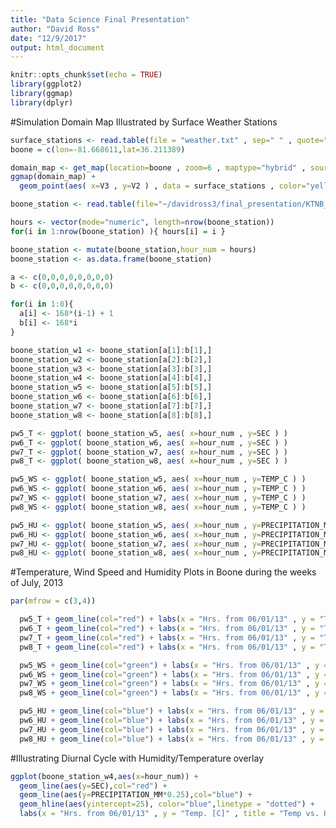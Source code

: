 ```yaml
---
title: "Data Science Final Presentation"
author: "David Ross"
date: "12/9/2017"
output: html_document
---
```



```r
knitr::opts_chunk$set(echo = TRUE)
library(ggplot2)
library(ggmap)
library(dplyr)
```

#Simulation Domain Map Illustrated by Surface Weather Stations

```r
surface_stations <- read.table(file = "weather.txt" , sep=" " , quote="" , dec = "." , numerals = "no.loss")
boone = c(lon=-81.668611,lat=36.211389)

domain_map <- get_map(location=boone , zoom=6 , maptype="hybrid" , source = "google")
ggmap(domain_map) + 
  geom_point(aes( x=V3 , y=V2 ) , data = surface_stations , color="yellow" , size=1.5 , alpha = 0.9)


```




```r

boone_station <- read.table(file="~/davidross3/final_presentation/KTNB_2013-06-01_2013-09-30.txt" , sep=" " , quote="" , dec = "." , row.names=NULL , numerals = "no.loss")

hours <- vector(mode="numeric", length=nrow(boone_station))
for(i in 1:nrow(boone_station) ){ hours[i] = i }

boone_station <- mutate(boone_station,hour_num = hours)
boone_station <- as.data.frame(boone_station)

a <- c(0,0,0,0,0,0,0,0)
b <- c(0,0,0,0,0,0,0,0)

for(i in 1:8){
  a[i] <- 168*(i-1) + 1
  b[i] <- 168*i
}

boone_station_w1 <- boone_station[a[1]:b[1],]
boone_station_w2 <- boone_station[a[2]:b[2],]
boone_station_w3 <- boone_station[a[3]:b[3],]
boone_station_w4 <- boone_station[a[4]:b[4],]
boone_station_w5 <- boone_station[a[5]:b[5],]
boone_station_w6 <- boone_station[a[6]:b[6],]
boone_station_w7 <- boone_station[a[7]:b[7],]
boone_station_w8 <- boone_station[a[8]:b[8],]

pw5_T <- ggplot( boone_station_w5, aes( x=hour_num , y=SEC ) )
pw6_T <- ggplot( boone_station_w6, aes( x=hour_num , y=SEC ) )
pw7_T <- ggplot( boone_station_w7, aes( x=hour_num , y=SEC ) )
pw8_T <- ggplot( boone_station_w8, aes( x=hour_num , y=SEC ) )

pw5_WS <- ggplot( boone_station_w5, aes( x=hour_num , y=TEMP_C ) )
pw6_WS <- ggplot( boone_station_w6, aes( x=hour_num , y=TEMP_C ) )
pw7_WS <- ggplot( boone_station_w7, aes( x=hour_num , y=TEMP_C ) )
pw8_WS <- ggplot( boone_station_w8, aes( x=hour_num , y=TEMP_C ) )

pw5_HU <- ggplot( boone_station_w5, aes( x=hour_num , y=PRECIPITATION_MM ) )
pw6_HU <- ggplot( boone_station_w6, aes( x=hour_num , y=PRECIPITATION_MM ) )
pw7_HU <- ggplot( boone_station_w7, aes( x=hour_num , y=PRECIPITATION_MM ) )
pw8_HU <- ggplot( boone_station_w8, aes( x=hour_num , y=PRECIPITATION_MM ) )

```

#Temperature, Wind Speed and Humidity Plots in Boone during the weeks of July, 2013

```r

par(mfrow = c(3,4))

  pw5_T + geom_line(col="red") + labs(x = "Hrs. from 06/01/13" , y = "Temp. [C]" , title = "10m Temp in Boone")
  pw6_T + geom_line(col="red") + labs(x = "Hrs. from 06/01/13" , y = "Temp. [C]" , title = "10m Temp in Boone")
  pw7_T + geom_line(col="red") + labs(x = "Hrs. from 06/01/13" , y = "Temp. [C]" , title = "10m Temp in Boone")
  pw8_T + geom_line(col="red") + labs(x = "Hrs. from 06/01/13" , y = "Temp. [C]" , title = "10m Temp in Boone")

  pw5_WS + geom_line(col="green") + labs(x = "Hrs. from 06/01/13" , y = "Wind Speed [m/s]" , title = "10m WS in Boone")
  pw6_WS + geom_line(col="green") + labs(x = "Hrs. from 06/01/13" , y = "Wind Speed [m/s]" , title = "10m WS in Boone")
  pw7_WS + geom_line(col="green") + labs(x = "Hrs. from 06/01/13" , y = "Wind Speed [m/s]" , title = "10m WS in Boone")
  pw8_WS + geom_line(col="green") + labs(x = "Hrs. from 06/01/13" , y = "Wind Speed [m/s]" , title = "10m WS in Boone")

  pw5_HU + geom_line(col="blue") + labs(x = "Hrs. from 06/01/13" , y = "Relative Humidity [%]" , title = "10m humidity in Boone")
  pw6_HU + geom_line(col="blue") + labs(x = "Hrs. from 06/01/13" , y = "Relative Humidity [%]" , title = "10m humidity in Boone")
  pw7_HU + geom_line(col="blue") + labs(x = "Hrs. from 06/01/13" , y = "Relative Humidity [%]" , title = "10m humidity in Boone")
  pw8_HU + geom_line(col="blue") + labs(x = "Hrs. from 06/01/13" , y = "Relative Humidity [%]" , title = "10m humidity in Boone")

```

#Illustrating Diurnal Cycle with Humidity/Temperature overlay

```r
ggplot(boone_station_w4,aes(x=hour_num)) +
  geom_line(aes(y=SEC),col="red") +
  geom_line(aes(y=PRECIPITATION_MM*0.25),col="blue") +
  geom_hline(aes(yintercept=25), color="blue",linetype = "dotted") +
  labs(x = "Hrs. from 06/01/13" , y = "Temp. [C]" , title = "Temp vs. Humidity, Boone 06/22/2013 - 06/30/2013")

```

  
